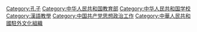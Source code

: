 {{Catmore}}

[[Category:孔子|Category:孔子]]
[[Category:中华人民共和国教育部|Category:中华人民共和国教育部]]
[[Category:中华人民共和国学校|Category:中华人民共和国学校]] 
[[Category:漢語教學|Category:漢語教學]]
[[Category:中国共产党思想政治工作|Category:中国共产党思想政治工作]]
[[Category:中華人民共和國駐外文化組織|Category:中華人民共和國駐外文化組織]]